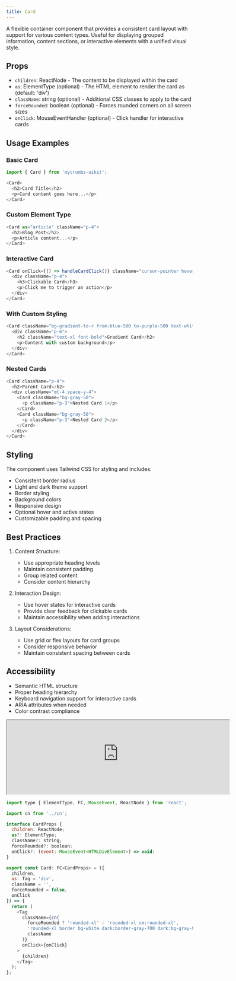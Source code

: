 ```yaml
---
title: Card 
---
```


A flexible container component that provides a consistent card layout with support for various content types. Useful for displaying grouped information, content sections, or interactive elements with a unified visual style.

## Props

- `children`: ReactNode - The content to be displayed within the card
- `as`: ElementType (optional) - The HTML element to render the card as (default: 'div')
- `className`: string (optional) - Additional CSS classes to apply to the card
- `forceRounded`: boolean (optional) - Forces rounded corners on all screen sizes
- `onClick`: MouseEventHandler (optional) - Click handler for interactive cards

## Usage Examples

### Basic Card
```javascript
import { Card } from 'mycrumbs-uikit';

<Card>
  <h2>Card Title</h2>
  <p>Card content goes here...</p>
</Card>
```

### Custom Element Type
```javascript
<Card as="article" className="p-4">
  <h2>Blog Post</h2>
  <p>Article content...</p>
</Card>
```

### Interactive Card
```javascript
<Card onClick={() => handleCardClick()} className="cursor-pointer hover:shadow-lg">
  <div className="p-4">
    <h3>Clickable Card</h3>
    <p>Click me to trigger an action</p>
  </div>
</Card>
```

### With Custom Styling
```javascript
<Card className="bg-gradient-to-r from-blue-500 to-purple-500 text-white">
  <div className="p-6">
    <h2 className="text-xl font-bold">Gradient Card</h2>
    <p>Content with custom background</p>
  </div>
</Card>
```

### Nested Cards
```javascript
<Card className="p-4">
  <h2>Parent Card</h2>
  <div className="mt-4 space-y-4">
    <Card className="bg-gray-50">
      <p className="p-3">Nested Card 1</p>
    </Card>
    <Card className="bg-gray-50">
      <p className="p-3">Nested Card 2</p>
    </Card>
  </div>
</Card>
```

## Styling

The component uses Tailwind CSS for styling and includes:
- Consistent border radius
- Light and dark theme support
- Border styling
- Background colors
- Responsive design
- Optional hover and active states
- Customizable padding and spacing

## Best Practices

1. Content Structure:
   - Use appropriate heading levels
   - Maintain consistent padding
   - Group related content
   - Consider content hierarchy

2. Interaction Design:
   - Use hover states for interactive cards
   - Provide clear feedback for clickable cards
   - Maintain accessibility when adding interactions

3. Layout Considerations:
   - Use grid or flex layouts for card groups
   - Consider responsive behavior
   - Maintain consistent spacing between cards

## Accessibility

- Semantic HTML structure
- Proper heading hierarchy
- Keyboard navigation support for interactive cards
- ARIA attributes when needed
- Color contrast compliance

<iframe 
  src="https://663a6564311e0ec20c42bab9-xlpxfwvbkd.chromatic.com/iframe.html?args=&id=components-card--default" 
  width="600" 
  height="200"
  script-src= "unsafe-eval"
  className="flex rounded-xl"

></iframe>

```javascript
import type { ElementType, FC, MouseEvent, ReactNode } from 'react';

import cn from '../cn';

interface CardProps {
  children: ReactNode;
  as?: ElementType;
  className?: string;
  forceRounded?: boolean;
  onClick?: (event: MouseEvent<HTMLDivElement>) => void;
}

export const Card: FC<CardProps> = ({
  children,
  as: Tag = 'div',
  className = '',
  forceRounded = false,
  onClick
}) => {
  return (
    <Tag
      className={cn(
        forceRounded ? 'rounded-xl' : 'rounded-xl sm:rounded-xl',
        'rounded-xl border bg-white dark:border-gray-700 dark:bg-gray-900/90 ',
        className
      )}
      onClick={onClick}
    >
      {children}
    </Tag>
  );
};
